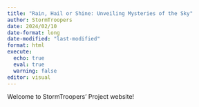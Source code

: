 ```yaml
---
title: "Rain, Hail or Shine: Unveiling Mysteries of the Sky"
author: StormTroopers
date: 2024/02/10
date-format: long
date-modified: "last-modified"
format: html 
execute: 
  echo: true
  eval: true
  warning: false
editor: visual
---
```


Welcome to StormTroopers' Project website! 


